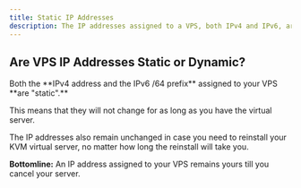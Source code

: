 ```yaml
---
title: Static IP Addresses
description: The IP addresses assigned to a VPS, both IPv4 and IPv6, are static and will not change for the duration of the virtual server. Even if the server is reinstalled, the IP addresses will remain the same.
---
```


## Are VPS IP Addresses Static or Dynamic?

<Note>
  Both the **IPv4 address and the IPv6 /64 prefix** assigned to your VPS **are
  "static".**
</Note>

This means that they will not change for as long as you have the virtual server.

The IP addresses also remain unchanged in case you need to reinstall your KVM virtual server, no matter how long the reinstall will take you.

**Bottomline:** An IP address assigned to your VPS remains yours till you cancel your server.
